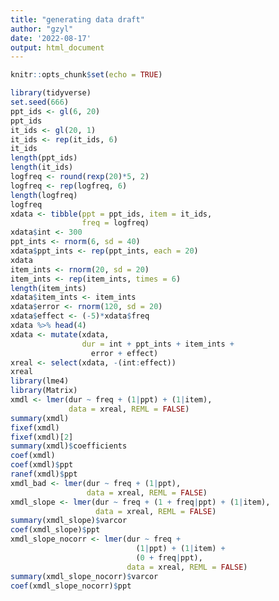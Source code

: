 ```yaml
---
title: "generating data draft"
author: "gzyl"
date: '2022-08-17'
output: html_document
---
```


```r
knitr::opts_chunk$set(echo = TRUE)
```

```r
library(tidyverse)
set.seed(666)
ppt_ids <- gl(6, 20) 
ppt_ids
it_ids <- gl(20, 1)
it_ids <- rep(it_ids, 6)
it_ids
length(ppt_ids)
length(it_ids)
logfreq <- round(rexp(20)*5, 2)
logfreq <- rep(logfreq, 6)
length(logfreq)
logfreq
xdata <- tibble(ppt = ppt_ids, item = it_ids,
                freq = logfreq)
xdata$int <- 300
ppt_ints <- rnorm(6, sd = 40)
xdata$ppt_ints <- rep(ppt_ints, each = 20)
xdata
item_ints <- rnorm(20, sd = 20)
item_ints <- rep(item_ints, times = 6)
length(item_ints)
xdata$item_ints <- item_ints
xdata$error <- rnorm(120, sd = 20)
xdata$effect <- (-5)*xdata$freq
xdata %>% head(4)
xdata <- mutate(xdata,
                dur = int + ppt_ints + item_ints +
                  error + effect)
xreal <- select(xdata, -(int:effect))
xreal
library(lme4)
library(Matrix)
xmdl <- lmer(dur ~ freq + (1|ppt) + (1|item),
             data = xreal, REML = FALSE)
summary(xmdl)
fixef(xmdl)
fixef(xmdl)[2]
summary(xmdl)$coefficients
coef(xmdl)
coef(xmdl)$ppt
ranef(xmdl)$ppt
xmdl_bad <- lmer(dur ~ freq + (1|ppt),
                 data = xreal, REML = FALSE)
xmdl_slope <- lmer(dur ~ freq + (1 + freq|ppt) + (1|item),
                   data = xreal, REML = FALSE)
summary(xmdl_slope)$varcor
coef(xmdl_slope)$ppt
xmdl_slope_nocorr <- lmer(dur ~ freq +
                            (1|ppt) + (1|item) +
                            (0 + freq|ppt),
                          data = xreal, REML = FALSE)
summary(xmdl_slope_nocorr)$varcor
coef(xmdl_slope_nocorr)$ppt

```


